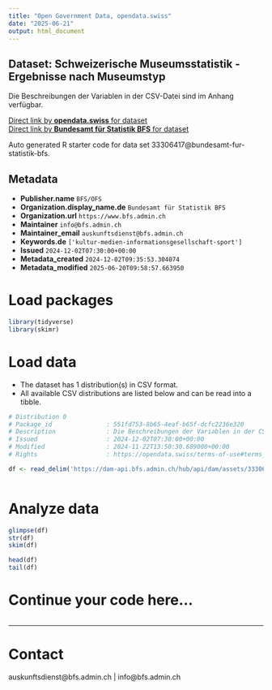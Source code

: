 ```yaml
---
title: "Open Government Data, opendata.swiss"
date: "2025-06-21"
output: html_document
---
```


## Dataset: Schweizerische Museumsstatistik - Ergebnisse nach Museumstyp

Die Beschreibungen der Variablen in der CSV-Datei sind im Anhang verfügbar.

[Direct link by **opendata.swiss** for dataset](https://opendata.swiss/de/dataset/schweizerische-museumsstatistik-ergebnisse-nach-museumstyp1)<br>
[Direct link by **Bundesamt für Statistik BFS** for dataset](https://www.bfs.admin.ch/asset/de/ts-x-16.02.03-01)

Auto generated R starter code for data set 33306417@bundesamt-fur-statistik-bfs.

## Metadata

- **Publisher.name** `BFS/OFS`
- **Organization.display_name.de** `Bundesamt für Statistik BFS`
- **Organization.url** `https://www.bfs.admin.ch`
- **Maintainer** `info@bfs.admin.ch`
- **Maintainer_email** `auskunftsdienst@bfs.admin.ch`
- **Keywords.de** `['kultur-medien-informationsgesellschaft-sport']`
- **Issued** `2024-12-02T07:30:00+00:00`
- **Metadata_created** `2024-12-02T09:35:53.304074`
- **Metadata_modified** `2025-06-20T09:58:57.663950`


# Load packages

```r

library(tidyverse)
library(skimr)

```

# Load data

-   The dataset has 1 distribution(s) in CSV format.
-   All available CSV distributions are listed below and can be read into a tibble.

```r

# Distribution 0
# Package_id               : 551fd753-8b65-4eaf-b65f-dcfc2236e320
# Description              : Die Beschreibungen der Variablen in der CSV-Datei sind im Anhang verfügbar.
# Issued                   : 2024-12-02T07:30:00+00:00
# Modified                 : 2024-11-22T13:50:30.689000+00:00
# Rights                   : https://opendata.swiss/terms-of-use#terms_by_ask

df <- read_delim('https://dam-api.bfs.admin.ch/hub/api/dam/assets/33306427/master')



```

# Analyze data

```r

glimpse(df)
str(df)
skim(df)

head(df)
tail(df)

```

# Continue your code here...

```r

```

------------------------------------------------------------------------

# Contact

auskunftsdienst@bfs.admin.ch | info@bfs.admin.ch

